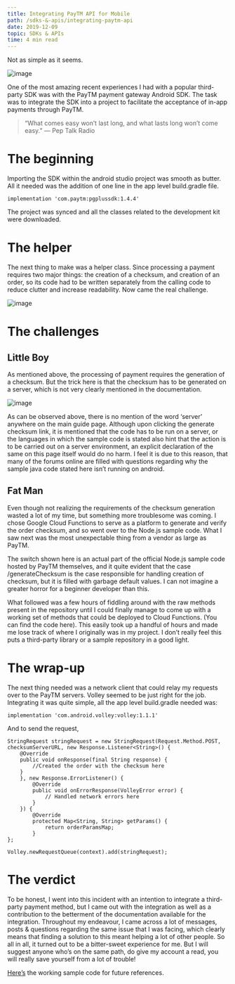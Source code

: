 ```yaml
---
title: Integrating PayTM API for Mobile
path: /sdks-&-apis/integrating-paytm-api
date: 2019-12-09
topic: SDKs & APIs
time: 4 min read
---
```


Not as simple as it seems.

![image](https://source.unsplash.com/fJTqyZMOh18/1600x900)

One of the most amazing recent experiences I had with a popular third-party SDK was with the PayTM payment gateway Android SDK. The task was to integrate the SDK into a project to facilitate the acceptance of in-app payments through PayTM.

> “What comes easy won’t last long, and what lasts long won’t come easy.” ― Pep Talk Radio

# The beginning

Importing the SDK within the android studio project was smooth as butter. All it needed was the addition of one line in the app level build.gradle file.

```
implementation 'com.paytm:pgplussdk:1.4.4'
```

The project was synced and all the classes related to the development kit were downloaded.

# The helper
The next thing to make was a helper class. Since processing a payment requires two major things: the creation of a checksum, and creation of an order, so its code had to be written separately from the calling code to reduce clutter and increase readability. Now came the real challenge.

![image](https://source.unsplash.com/MD6E2Sv__iA/1600x900)

# The challenges

## Little Boy

As mentioned above, the processing of payment requires the generation of a checksum. But the trick here is that the checksum has to be generated on a server, which is not very clearly mentioned in the documentation.

![image](https://miro.medium.com/max/1400/1*qomEMATr34CVTRtU-yHV0A.png)

As can be observed above, there is no mention of the word ‘server’ anywhere on the main guide page. Although upon clicking the generate checksum link, it is mentioned that the code has to be run on a server, or the languages in which the sample code is stated also hint that the action is to be carried out on a server environment, an explicit declaration of the same on this page itself would do no harm. I feel it is due to this reason, that many of the forums online are filled with questions regarding why the sample java code stated here isn’t running on android.

## Fat Man

Even though not realizing the requirements of the checksum generation wasted a lot of my time, but something more troublesome was coming. I chose Google Cloud Functions to serve as a platform to generate and verify the order checksum, and so went over to the Node.js sample code. What I saw next was the most unexpectable thing from a vendor as large as PayTM.

The switch shown here is an actual part of the official Node.js sample code hosted by PayTM themselves, and it quite evident that the case /generateChecksum is the case responsible for handling creation of checksum, but it is filled with garbage default values. I can not imagine a greater horror for a beginner developer than this.

What followed was a few hours of fiddling around with the raw methods present in the repository until I could finally manage to come up with a working set of methods that could be deployed to Cloud Functions. (You can find the code here). This easily took up a handful of hours and made me lose track of where I originally was in my project. I don’t really feel this puts a third-party library or a sample repository in a good light.

# The wrap-up

The next thing needed was a network client that could relay my requests over to the PayTM servers. Volley seemed to be just right for the job. Integrating it was quite simple, all the app level build.gradle needed was:

```
implementation 'com.android.volley:volley:1.1.1'
```

And to send the request,

```
StringRequest stringRequest = new StringRequest(Request.Method.POST, checksumServerURL, new Response.Listener<String>() {
    @Override
    public void onResponse(final String response) {
        //Created the order with the checksum here
    }
    }, new Response.ErrorListener() {
        @Override
        public void onErrorResponse(VolleyError error) {
            // Handled network errors here
        }
    }) {
        @Override
        protected Map<String, String> getParams() {
            return orderParamsMap;
        }
};

Volley.newRequestQueue(context).add(stringRequest);
```

# The verdict

To be honest, I went into this incident with an intention to integrate a third-party payment method, but I came out with the integration as well as a contribution to the betterment of the documentation available for the integration. Throughout my endeavour, I came across a lot of messages, posts & questions regarding the same issue that I was facing, which clearly means that finding a solution to this meant helping a lot of other people. So all in all, it turned out to be a bitter-sweet experience for me. But I will suggest anyone who’s on the same path, do give my account a read, you will really save yourself from a lot of trouble!

[Here’s](https://github.com/krharsh17/paytm-checksum-generator-nodejs) the working sample code for future references.
